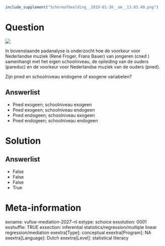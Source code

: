 ```r
include_supplement("Schermafbeelding__2019-01-30__om__13.05.49.png")
```

Question
========
![](Schermafbeelding__2019-01-30__om__13.05.49.png)
  
In bovenstaande padanalyse is onderzocht hoe de voorkeur voor
Nederlandse muziek (René Froger, Frans Bauer) van jongeren (cned )
samenhangt met het eigen schoolniveau, de opleiding van de ouders
(pareduc) en de voorkeur voor Nederlandse muziek van de ouders (pned).  
  
Zijn pned en schoolniveau endogene of exogene variabelen?

Answerlist
----------
* Pned exogeen; schoolniveau exogeen
* Pned exogeen; schoolniveau endogeen
* Pned endogeen; schoolniveau exogeen
* Pned endogeen; schoolniveau endogeen

Solution
========










Answerlist
----------
* False
* False
* False
* True

Meta-information
================
exname: vufsw-mediation-2027-nl
extype: schoice
exsolution: 0001
exshuffle: TRUE
exsection: inferential statistics/regression/multiple linear regression/mediation
exextra[Type]: conceptual
exextra[Program]: NA
exextra[Language]: Dutch
exextra[Level]: statistical literacy

